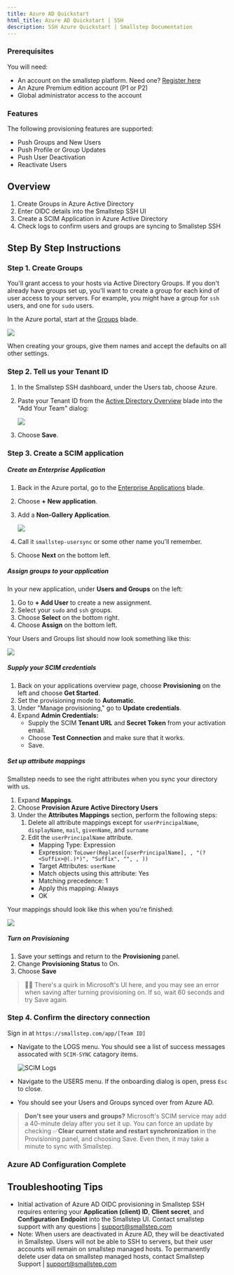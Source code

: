 ```yaml
---
title: Azure AD Quickstart
html_title: Azure AD Quickstart | SSH
description: SSH Azure Quickstart | Smallstep Documentation
---
```


### Prerequisites

You will need:

* An account on the smallstep platform. Need one? [Register here](https://info.smallstep.com/signup/)
* An Azure Premium edition account (P1 or P2)
* Global administrator access to the account

### Features

The following provisioning features are supported:

* Push Groups and New Users
* Push Profile or Group Updates
* Push User Deactivation
* Reactivate Users

## Overview
1. Create Groups in Azure Active Directory
2. Enter OIDC details into the Smallstep SSH UI
3. Create a SCIM Application in Azure Active Directory
4. Check logs to confirm users and groups are syncing to Smallstep SSH

## Step By Step Instructions

### Step 1. Create Groups

You'll grant access to your hosts via Active Directory Groups. If you don't already have groups set up, you'll want to create a group for each kind of user access to your servers. For example, you might have a group for `ssh` users, and one for `sudo` users.

In the Azure portal, start at the [Groups](https://portal.azure.com/#blade/Microsoft_AAD_IAM/GroupsManagementMenuBlade/AllGroups) blade.

![](/static/graphics/quickstart/aad-create-user-group.png)

When creating your groups, give them names and accept the defaults on all other settings.

### Step 2. Tell us your Tenant ID

1. In the Smallstep SSH dashboard, under the Users tab, choose Azure.
2. Paste your Tenant ID from the [Active Directory Overview](https://portal.azure.com/#blade/Microsoft_AAD_IAM/ActiveDirectoryMenuBlade/Overview) blade into the "Add Your Team" dialog:

   ![](/static/graphics/quickstart/azure-onboarding.png)

3. Choose **Save**.

### Step 3. Create a SCIM application

##### Create an Enterprise Application

1.  Back in the Azure portal, go to the [Enterprise Applications](https://portal.azure.com/#blade/Microsoft_AAD_IAM/StartboardApplicationsMenuBlade/AllApps/menuId/) blade.
2.  Choose **+ New application**.
3.  Add a **Non-Gallery Application**.

	![](/static/graphics/quickstart/aad-add-nongallery-app.png)

4. Call it `smallstep-usersync` or some other name you'll remember.
5. Choose **Next** on the bottom left.

##### Assign groups to your application

In your new application, under **Users and Groups** on the left:

1.  Go to **+ Add User** to create a new assignment.
2.  Select your `sudo` and `ssh` groups.
3.  Choose **Select** on the bottom right.
4.  Choose **Assign** on the bottom left.

Your Users and Groups list should now look something like this:

![](/static/graphics/quickstart/aad-group-example.png)

##### Supply your SCIM credentials

1.  Back on your applications overview page, choose **Provisioning** on the left and choose **Get Started**.
2.  Set the provisioning mode to **Automatic**.
3.  Under "Manage provisioning," go to **Update credentials**.
4.  Expand **Admin Credentials:**
    * Supply the SCIM **Tenant URL** and **Secret Token** from your activation email.
    * Choose **Test Connection** and make sure that it works.
	* Save.

##### Set up attribute mappings

Smallstep needs to see the right attributes when you sync your directory with us.

1.  Expand **Mappings**.
2.  Choose **Provision Azure Active Directory Users**
3.  Under the **Attributes Mappings** section, perform the following steps:
    1. Delete all attribute mappings except for `userPrincipalName`, `displayName`, `mail`, `givenName`, and `surname`
	2. Edit the `userPrincipalName` attribute.
       * Mapping Type: Expression
       * Expression: `ToLower(Replace([userPrincipalName], , "(?<Suffix>@(.)*)", "Suffix", "", , ))`
       * Target Attributes: `userName`
       * Match objects using this attribute: Yes
       * Matching precedence: 1
	   * Apply this mapping: Always
	   * OK

Your mappings should look like this when you're finished:

![](/static/graphics/quickstart/aad-attribute-mapping.png)

##### Turn on Provisioning

1.  Save your settings and return to the **Provisioning** panel.
2.  Change **Provisioning Status** to On.
3.  Choose **Save**

> 🤦‍♂️ There's a quirk in Microsoft's UI here, and you may see an error when saving after turning provisioning on. If so, wait 60 seconds and try Save again.

### Step 4. Confirm the directory connection

Sign in at `https://smallstep.com/app/[Team ID]`

* Navigate to the LOGS menu. You should see a list of success messages assocated with `SCIM-SYNC` catagory items.

   ![](/static/graphics/quickstart/scim-logs.png "SCIM Logs")

* Navigate to the USERS menu. If the onboarding dialog is open, press `Esc` to close.
* You should see your Users and Groups synced over from Azure AD.

> **Don't see your users and groups?** Microsoft's SCIM service may add a 40-minute delay after you set it up. You can force an update by checking ✅**Clear current state and restart synchronization** in the Provisioning panel, and choosing Save. Even then, it may take a minute to sync with Smallstep.

### Azure AD Configuration Complete

## Troubleshooting Tips

* Initial activation of Azure AD OIDC provisioning in Smallstep SSH requires entering your **Application (client) ID**, **Client secret**, and **Configuration Endpoint** into the Smallstep UI. Contact smallstep support with any questions | [support@smallstep.com](mailto:support@smallstep.com)
* Note: When users are deactivated in Azure AD, they will be deactivated in Smallstep. Users will not be able to SSH to servers, but their user accounts will remain on smallstep managed hosts. To permanently delete user data on smallstep managed hosts, contact Smallstep Support | [support@smallstep.com](mailto:support@smallstep.com)
